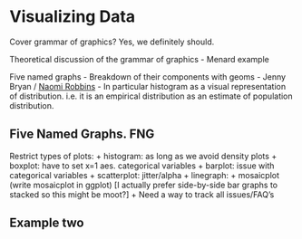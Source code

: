 # Visualizing Data

Cover grammar of graphics?  Yes, we definitely should.

Theoretical discussion of the grammar of graphics
  - Menard example
  
Five named graphs
  - Breakdown of their components with geoms
  - Jenny Bryan / [Naomi Robbins](https://www.amazon.com/Creating-Effective-Graphs-Naomi-Robbins/dp/0985911123?ie=UTF8&*Version*=1&*entries*=0)
  - In particular histogram as a visual representation of distribution. i.e. it is an empirical distribution as an estimate of population distribution.


## Five Named Graphs. FNG

Restrict types of plots:
  + histogram: as long as we avoid density plots
  + boxplot: have to set x=1 aes. categorical variables
  + barplot: issue with categorical variables
  + scatterplot: jitter/alpha
  + linegraph:
  + mosaicplot (write mosaicplot in ggplot) [I actually prefer side-by-side bar graphs to stacked so this might be moot?]
  + Need a way to track all issues/FAQ's



## Example two
